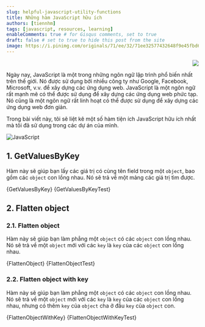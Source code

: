 ```yaml
---
slug: helpful-javascript-utility-functions
title: Những hàm JavaScript hữu ích
authors: [tiennhm]
tags: [javascript, resources, learning]
enableComments: true # for Gisqus comments, set to true
draft: false # set to true to hide this post from the site
image: https://i.pinimg.com/originals/71/ee/32/71ee32577432648f9e45fbd63b2cf261.jpg
---
```



<p align="right">
    <img src="https://api.visitorbadge.io/api/visitors?path=https%3A%2F%2Ftiennhm.github.io%2Fblog%2Fhelpful-javascript-utility-functions&label=⚪Views&labelColor=%2337d67a&countColor=%23555555&style=flat&labelStyle=upper" loading='lazy' decoding='async'/>
</p>

Ngày nay, JavaScript là một trong những ngôn ngữ lập trình phổ biến nhất trên thế giới. Nó được sử dụng bởi nhiều công ty như Google, Facebook, Microsoft, v.v. để xây dựng các ứng dụng web. JavaScript là một ngôn ngữ rất mạnh mẽ có thể được sử dụng để xây dựng các ứng dụng web phức tạp. Nó cũng là một ngôn ngữ rất linh hoạt có thể được sử dụng để xây dựng các ứng dụng web đơn giản.

Trong bài viết này, tôi sẽ liệt kê một số hàm tiện ích JavaScript hữu ích nhất mà tôi đã sử dụng trong các dự án của mình.

<!-- truncate -->

![JavaScript](https://i.pinimg.com/originals/71/ee/32/71ee32577432648f9e45fbd63b2cf261.jpg)

## 1. GetValuesByKey

Hàm này sẽ giúp bạn lấy các giá trị có cùng tên field trong một `object`, bao gồm các `object` con lồng nhau. Nó sẽ trả về một mảng các giá trị tìm được.

<Tabs defaultValue="source" className="unique-tabs">
  <TabItem value="source" label="Source code 📃">
    <CodeBlock language="js" showLineNumbers title="GetValuesByKey.js">
        {GetValuesByKey}
    </CodeBlock>
  </TabItem>
  <TabItem value="try" label="Chạy thử 🧑‍💻">
    <CodeBlock language="js" showLineNumbers live noInline>
        {GetValuesByKeyTest}
    </CodeBlock>
  </TabItem>
</Tabs>

## 2. Flatten object

### 2.1. Flatten object
Hàm này sẽ giúp bạn làm phẳng một `object` có các `object` con lồng nhau. Nó sẽ trả về một `object` mới với các `key` là `key` của các `object` con lồng nhau.

<Tabs defaultValue="source" className="unique-tabs">
  <TabItem value="source" label="Source code 📃">
    <CodeBlock language="js" showLineNumbers title="FlattenObject.js">
        {FlattenObject}
    </CodeBlock>
  </TabItem>
  <TabItem value="try" label="Chạy thử 🧑‍💻">
    <CodeBlock language="js" showLineNumbers live noInline>
        {FlattenObjectTest}
    </CodeBlock>
  </TabItem>
</Tabs>

### 2.2. Flatten object with key

Hàm này sẽ giúp bạn làm phẳng một `object` có các `object` con lồng nhau. Nó sẽ trả về một `object` mới với các `key` là `key` của các `object` con lồng nhau, nhưng có thêm `key` của `object` cha ở đầu `key` của `object` con.

<Tabs defaultValue="source" className="unique-tabs">
  <TabItem value="source" label="Source code 📃">
    <CodeBlock language="js" showLineNumbers title="FlattenObjectWithKey.js">
        {FlattenObjectWithKey}
    </CodeBlock>
  </TabItem>
  <TabItem value="try" label="Chạy thử 🧑‍💻">
    <CodeBlock language="js" showLineNumbers live noInline>
        {FlattenObjectWithKeyTest}
    </CodeBlock>
  </TabItem>
</Tabs>
